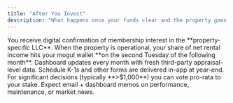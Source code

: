 ```yaml
---
title: "After You Invest"
description: "What happens once your funds clear and the property goes live."
---
```


<Steps>
  <Step title="Ownership Confirmation" titleSize="h2">
    You receive digital confirmation of membership interest in the **property-specific LLC**.
  </Step>
  <Step title="Cash-Flow Timeline" titleSize="h2">
    When the property is operational, your share of net rental income hits your mogul wallet **on the second Tuesday of the following month**.
  </Step>
  <Step title="Monthly Valuations" titleSize="h2">
    Dashboard updates every month with fresh third-party appraisal-level data.
  </Step>
  <Step title="Tax Documents" titleSize="h2">
    Schedule K-1s and other forms are delivered in-app at year-end.
  </Step>
  <Step title="Governance" titleSize="h2">
    For significant decisions (typically **>$1,000**) you can vote pro-rata to your stake.
  </Step>
  <Step title="Ongoing Updates" titleSize="h2">
    Expect email + dashboard memos on performance, maintenance, or market news.
  </Step>
</Steps>
